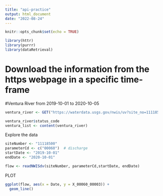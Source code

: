 ```yaml
---
title: "api-practice"
output: html_document
date: "2022-08-24"
---
```


```r
knitr::opts_chunk$set(echo = TRUE)
```


```r
library(httr)
library(purrr)
library(dataRetrieval)

```


# Download the information from the https webpage in a specific time-frame
#Ventura River from 2019-10-01 to 2020-10-05


```r
ventura_river <- GET("https://waterdata.usgs.gov/nwis/uv?site_no=11118500")

ventura_river$status_code
ventura_list <- content(ventura_river)

```


Explore the data

```r
siteNumber <- "11118500"
parameterCd <- c("00060")  # discharge
startDate <- "2019-10-01"
endDate <- "2020-10-01"

flow <- readNWISdv(siteNumber, parameterCd,startDate, endDate)


```

PLOT
```r


ggplot(flow, aes(x = Date, y = X_00060_00003)) +
  geom_line()

```








